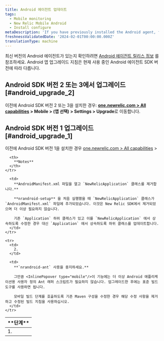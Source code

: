 ```yaml
---
title: Android 에이전트 업데이트
tags:
  - Mobile monitoring
  - New Relic Mobile Android
  - Install configure
metaDescription: 'If you have previously installed the Android agent, follow these steps before upgrading to the latest version.'
freshnessValidatedDate: '2024-02-01T00:00:00.000Z'
translationType: machine
---
```


최신 버전의 Android 에이전트가 있는지 확인하려면 [Android 에이전트 릴리스 정보](/docs/release-notes/mobile-release-notes/android-release-notes) 를 참조하세요. Android 앱 업그레이드 지침은 현재 사용 중인 Android 에이전트 SDK 버전에 따라 다릅니다.

## Android SDK 버전 2 또는 3에서 업그레이드 [#android_upgrade_2]

이전에 Android SDK 버전 2 또는 3을 설치한 경우: **[one.newrelic.com > All capabilities](https://one.newrelic.com/all-capabilities) > Mobile > (앱 선택) > Settings > Upgrade**로 이동합니다.

## Android SDK 버전 1 업그레이드 [#android_upgrade_1]

이전에 Android SDK 버전 1을 설치한 경우 [one.newrelic.com > All capabilities](https://one.newrelic.com/all-capabilities) >

<table>
  <thead>
    <tr>
      <th width={75}>
        **단계**
      </th>

      <th>
        **Notes**
      </th>
    </tr>
  </thead>

  <tbody>
    <tr>
      <td>
        1.
      </td>

      <td>
        **AndroidManifest.xml 파일을 열고 `NewRelicApplication` 클래스를 제거합니다.**

        **nrandroid-setup** 을 처음 실행했을 때 `NewRelicApplication` 클래스가 `AndroidManifest.xml` 파일에 추가되었습니다. 이것은 New Relic SDK에서 제거되었으며 더 이상 필요하지 않습니다.

        기존 `Application` 하위 클래스가 있고 이를 `NewRelicApplication` 에서 상속하도록 수정한 경우 대신 `Application` 에서 상속하도록 하위 클래스를 업데이트합니다.
      </td>
    </tr>

    <tr>
      <td>
        2.
      </td>

      <td>
        **`nrandroid-ant` 사용을 중지하세요.**

        그만큼 <InlinePopover type="mobile"/>이 기능에는 더 이상 Android 애플리케이션용 사용자 정의 Ant 래퍼 스크립트가 필요하지 않습니다. 업그레이드한 후에는 표준 빌드 도구를 사용하면 됩니다.

        모바일 빌드 단계를 호출하도록 기존 Maven 구성을 수정한 경우 해당 수정 사항을 제거하고 수정된 빌드 지침을 사용하십시오.
      </td>
    </tr>
  </tbody>
</table>